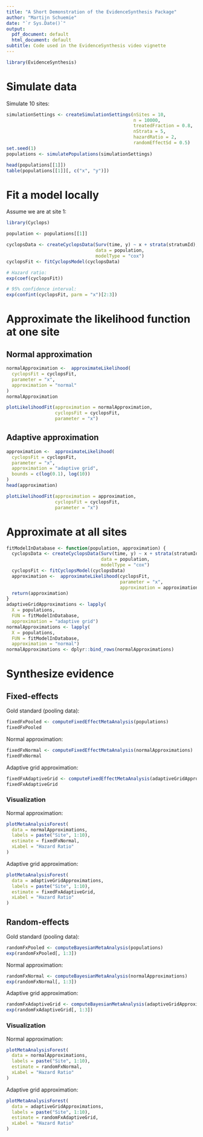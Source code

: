 ```yaml
---
title: "A Short Demonstration of the EvidenceSynthesis Package"
author: "Martijn Schuemie"
date: "`r Sys.Date()`"
output:
  pdf_document: default
  html_document: default
subtitle: Code used in the EvidenceSynthesis video vignette
---
```


```r
library(EvidenceSynthesis)
```


# Simulate data 

Simulate 10 sites:

```r
simulationSettings <- createSimulationSettings(nSites = 10,
                                               n = 10000,
                                               treatedFraction = 0.8,
                                               nStrata = 5,
                                               hazardRatio = 2,
                                               randomEffectSd = 0.5)
set.seed(1)
populations <- simulatePopulations(simulationSettings)

head(populations[[1]])
table(populations[[1]][, c("x", "y")])
```

# Fit a model locally

Assume we are at site 1:

```r
library(Cyclops)

population <- populations[[1]]

cyclopsData <- createCyclopsData(Surv(time, y) ~ x + strata(stratumId),
                                 data = population,
                                 modelType = "cox")
cyclopsFit <- fitCyclopsModel(cyclopsData)

# Hazard ratio:
exp(coef(cyclopsFit))

# 95% confidence interval:
exp(confint(cyclopsFit, parm = "x")[2:3])
```

# Approximate the likelihood function at one site

## Normal approximation

```r
normalApproximation <-  approximateLikelihood(
  cyclopsFit = cyclopsFit,
  parameter = "x",
  approximation = "normal"
)
normalApproximation

plotLikelihoodFit(approximation = normalApproximation,
                  cyclopsFit = cyclopsFit,
                  parameter = "x")
```

## Adaptive approximation

```r

approximation <-  approximateLikelihood(
  cyclopsFit = cyclopsFit,
  parameter = "x",
  approximation = "adaptive grid",
  bounds = c(log(0.1), log(10))
)
head(approximation)

plotLikelihoodFit(approximation = approximation,
                  cyclopsFit = cyclopsFit,
                  parameter = "x")
```

# Approximate at all sites

```r
fitModelInDatabase <- function(population, approximation) {
  cyclopsData <- createCyclopsData(Surv(time, y) ~ x + strata(stratumId),
                                   data = population,
                                   modelType = "cox")
  cyclopsFit <- fitCyclopsModel(cyclopsData)
  approximation <-  approximateLikelihood(cyclopsFit,
                                          parameter = "x",
                                          approximation = approximation)
  return(approximation)
}
adaptiveGridApproximations <- lapply(
  X = populations, 
  FUN = fitModelInDatabase, 
  approximation = "adaptive grid")
normalApproximations <- lapply(
  X = populations, 
  FUN = fitModelInDatabase, 
  approximation = "normal")
normalApproximations <- dplyr::bind_rows(normalApproximations)
```

# Synthesize evidence

## Fixed-effects

Gold standard (pooling data):

```r
fixedFxPooled <- computeFixedEffectMetaAnalysis(populations)
fixedFxPooled
```

Normal approximation: 

```r
fixedFxNormal <- computeFixedEffectMetaAnalysis(normalApproximations)
fixedFxNormal
```

Adaptive grid approximation:

```r
fixedFxAdaptiveGrid <- computeFixedEffectMetaAnalysis(adaptiveGridApproximations)
fixedFxAdaptiveGrid
```

### Visualization

Normal approximation: 

```r
plotMetaAnalysisForest(
  data = normalApproximations,
  labels = paste("Site", 1:10),
  estimate = fixedFxNormal,
  xLabel = "Hazard Ratio"
)
```

Adaptive grid approximation:

```r
plotMetaAnalysisForest(
  data = adaptiveGridApproximations,
  labels = paste("Site", 1:10),
  estimate = fixedFxAdaptiveGrid,
  xLabel = "Hazard Ratio"
)
```

## Random-effects

Gold standard (pooling data):

```r
randomFxPooled <- computeBayesianMetaAnalysis(populations)
exp(randomFxPooled[, 1:3])
```

Normal approximation: 

```r
randomFxNormal <- computeBayesianMetaAnalysis(normalApproximations)
exp(randomFxNormal[, 1:3])
```

Adaptive grid approximation:

```r
randomFxAdaptiveGrid <- computeBayesianMetaAnalysis(adaptiveGridApproximations)
exp(randomFxAdaptiveGrid[, 1:3])
```

### Visualization

Normal approximation: 

```r
plotMetaAnalysisForest(
  data = normalApproximations,
  labels = paste("Site", 1:10),
  estimate = randomFxNormal,
  xLabel = "Hazard Ratio"
)
```

Adaptive grid approximation:

```r
plotMetaAnalysisForest(
  data = adaptiveGridApproximations,
  labels = paste("Site", 1:10),
  estimate = randomFxAdaptiveGrid,
  xLabel = "Hazard Ratio"
)
```
